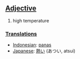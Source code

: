 ==[[Adjective]]==
#high temperature

===[[Translation]]s===
*[[Indonesian]]: [[panas]]
*[[Japanese]]: [[熱い]] (あつい, atsui)